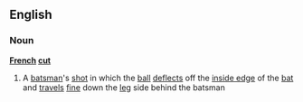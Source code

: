==English==
===Noun===
'''[[French]] [[cut]]'''
#{{cricket}} A [[batsman]]'s [[shot]] in which the [[ball]] [[deflect]]s off the [[inside edge]] of the [[bat]] and [[travel]]s [[fine]] down the [[leg]] side behind the batsman